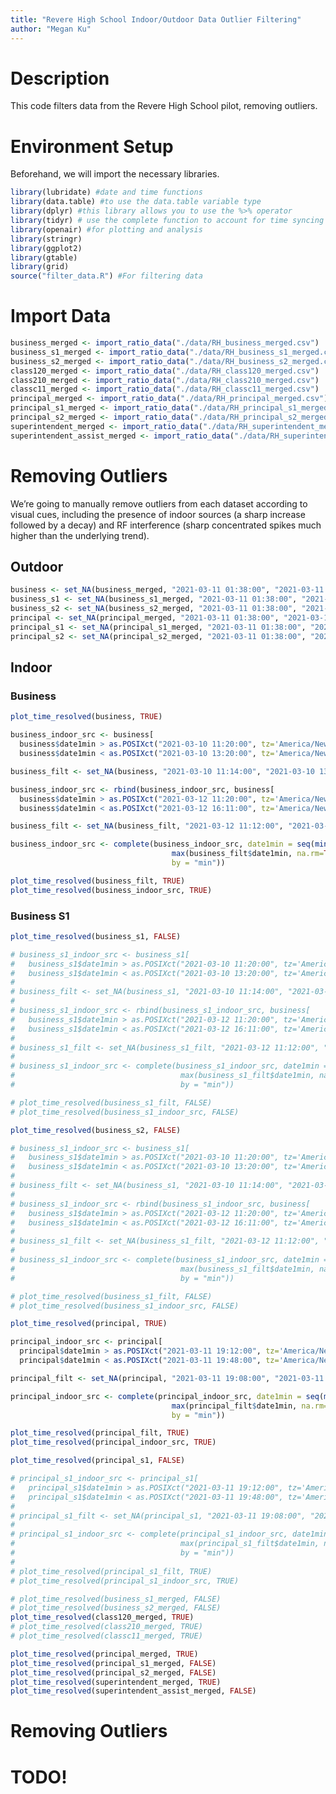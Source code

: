 ---
title: "Revere High School Indoor/Outdoor Data Outlier Filtering"
author: "Megan Ku"
---
# Description

This code filters data from the Revere High School pilot, removing 
outliers.

# Environment Setup 

Beforehand, we will import the necessary libraries. 

```{r, warning= FALSE, error = FALSE}
library(lubridate) #date and time functions 
library(data.table) #to use the data.table variable type
library(dplyr) #this library allows you to use the %>% operator
library(tidyr) # use the complete function to account for time syncing
library(openair) #for plotting and analysis
library(stringr)
library(ggplot2)
library(gtable)
library(grid)
source("filter_data.R") #For filtering data
```

# Import Data

```{r}
business_merged <- import_ratio_data("./data/RH_business_merged.csv")
business_s1_merged <- import_ratio_data("./data/RH_business_s1_merged.csv")
business_s2_merged <- import_ratio_data("./data/RH_business_s2_merged.csv")
class120_merged <- import_ratio_data("./data/RH_class120_merged.csv")
class210_merged <- import_ratio_data("./data/RH_class210_merged.csv")
classc11_merged <- import_ratio_data("./data/RH_classc11_merged.csv")
principal_merged <- import_ratio_data("./data/RH_principal_merged.csv")
principal_s1_merged <- import_ratio_data("./data/RH_principal_s1_merged.csv")
principal_s2_merged <- import_ratio_data("./data/RH_principal_s2_merged.csv")
superintendent_merged <- import_ratio_data("./data/RH_superintendent_merged.csv")
superintendent_assist_merged <- import_ratio_data("./data/RH_superintendent_assist_merged.csv")
```

# Removing Outliers

We're going to manually remove outliers from each dataset according to visual 
cues, including the presence of indoor sources (a sharp increase followed by a 
decay) and RF interference (sharp concentrated spikes much higher than the 
underlying trend).

## Outdoor

```{r}
business <- set_NA(business_merged, "2021-03-11 01:38:00", "2021-03-11 06:37:00")
business_s1 <- set_NA(business_s1_merged, "2021-03-11 01:38:00", "2021-03-11 06:37:00")
business_s2 <- set_NA(business_s2_merged, "2021-03-11 01:38:00", "2021-03-11 06:37:00")
principal <- set_NA(principal_merged, "2021-03-11 01:38:00", "2021-03-11 06:37:00")
principal_s1 <- set_NA(principal_s1_merged, "2021-03-11 01:38:00", "2021-03-11 06:37:00")
principal_s2 <- set_NA(principal_s2_merged, "2021-03-11 01:38:00", "2021-03-11 06:37:00")
```


## Indoor

### Business

```{r, fig.height=10}
plot_time_resolved(business, TRUE)

business_indoor_src <- business[
  business$date1min > as.POSIXct("2021-03-10 11:20:00", tz='America/New_York') &
  business$date1min < as.POSIXct("2021-03-10 13:20:00", tz='America/New_York'), ]

business_filt <- set_NA(business, "2021-03-10 11:14:00", "2021-03-10 13:20:00")

business_indoor_src <- rbind(business_indoor_src, business[
  business$date1min > as.POSIXct("2021-03-12 11:20:00", tz='America/New_York') &
  business$date1min < as.POSIXct("2021-03-12 16:11:00", tz='America/New_York'), ])

business_filt <- set_NA(business_filt, "2021-03-12 11:12:00", "2021-03-12 16:11:00")

business_indoor_src <- complete(business_indoor_src, date1min = seq(min(business_filt$date1min, na.rm=TRUE), 
                                    max(business_filt$date1min, na.rm=TRUE), 
                                    by = "min"))

plot_time_resolved(business_filt, TRUE)
plot_time_resolved(business_indoor_src, TRUE)
```
### Business S1

```{r, fig.height=10}
plot_time_resolved(business_s1, FALSE)

# business_s1_indoor_src <- business_s1[
#   business_s1$date1min > as.POSIXct("2021-03-10 11:20:00", tz='America/New_York') &
#   business_s1$date1min < as.POSIXct("2021-03-10 13:20:00", tz='America/New_York'), ]
# 
# business_filt <- set_NA(business_s1, "2021-03-10 11:14:00", "2021-03-10 13:20:00")
# 
# business_s1_indoor_src <- rbind(business_s1_indoor_src, business[
#   business_s1$date1min > as.POSIXct("2021-03-12 11:20:00", tz='America/New_York') &
#   business_s1$date1min < as.POSIXct("2021-03-12 16:11:00", tz='America/New_York'), ])
# 
# business_s1_filt <- set_NA(business_s1_filt, "2021-03-12 11:12:00", "2021-03-12 16:11:00")
# 
# business_s1_indoor_src <- complete(business_s1_indoor_src, date1min = seq(min(business_s1_filt$date1min, na.rm=TRUE), 
#                                     max(business_s1_filt$date1min, na.rm=TRUE), 
#                                     by = "min"))

# plot_time_resolved(business_s1_filt, FALSE)
# plot_time_resolved(business_s1_indoor_src, FALSE)
```

```{r, fig.height=10}
plot_time_resolved(business_s2, FALSE)

# business_s1_indoor_src <- business_s1[
#   business_s1$date1min > as.POSIXct("2021-03-10 11:20:00", tz='America/New_York') &
#   business_s1$date1min < as.POSIXct("2021-03-10 13:20:00", tz='America/New_York'), ]
# 
# business_filt <- set_NA(business_s1, "2021-03-10 11:14:00", "2021-03-10 13:20:00")
# 
# business_s1_indoor_src <- rbind(business_s1_indoor_src, business[
#   business_s1$date1min > as.POSIXct("2021-03-12 11:20:00", tz='America/New_York') &
#   business_s1$date1min < as.POSIXct("2021-03-12 16:11:00", tz='America/New_York'), ])
# 
# business_s1_filt <- set_NA(business_s1_filt, "2021-03-12 11:12:00", "2021-03-12 16:11:00")
# 
# business_s1_indoor_src <- complete(business_s1_indoor_src, date1min = seq(min(business_s1_filt$date1min, na.rm=TRUE), 
#                                     max(business_s1_filt$date1min, na.rm=TRUE), 
#                                     by = "min"))

# plot_time_resolved(business_s1_filt, FALSE)
# plot_time_resolved(business_s1_indoor_src, FALSE)
```
```{r, fig.height=10}
plot_time_resolved(principal, TRUE)

principal_indoor_src <- principal[
  principal$date1min > as.POSIXct("2021-03-11 19:12:00", tz='America/New_York') &
  principal$date1min < as.POSIXct("2021-03-11 19:48:00", tz='America/New_York'), ]

principal_filt <- set_NA(principal, "2021-03-11 19:08:00", "2021-03-11 19:48:00")

principal_indoor_src <- complete(principal_indoor_src, date1min = seq(min(principal_filt$date1min, na.rm=TRUE),
                                    max(principal_filt$date1min, na.rm=TRUE),
                                    by = "min"))

plot_time_resolved(principal_filt, TRUE)
plot_time_resolved(principal_indoor_src, TRUE)
```

```{r, fig.height=10}
plot_time_resolved(principal_s1, FALSE)

# principal_s1_indoor_src <- principal_s1[
#   principal_s1$date1min > as.POSIXct("2021-03-11 19:12:00", tz='America/New_York') &
#   principal_s1$date1min < as.POSIXct("2021-03-11 19:48:00", tz='America/New_York'), ]
# 
# principal_s1_filt <- set_NA(principal_s1, "2021-03-11 19:08:00", "2021-03-11 19:48:00")
# 
# principal_s1_indoor_src <- complete(principal_s1_indoor_src, date1min = seq(min(principal_s1_filt$date1min, na.rm=TRUE),
#                                     max(principal_s1_filt$date1min, na.rm=TRUE),
#                                     by = "min"))
# 
# plot_time_resolved(principal_s1_filt, TRUE)
# plot_time_resolved(principal_s1_indoor_src, TRUE)
```



```{r, fig.height=10}
# plot_time_resolved(business_s1_merged, FALSE)
# plot_time_resolved(business_s2_merged, FALSE)
plot_time_resolved(class120_merged, TRUE)
# plot_time_resolved(class210_merged, TRUE)
# plot_time_resolved(classc11_merged, TRUE)
```
```{r, fig.height=10}
plot_time_resolved(principal_merged, TRUE)
plot_time_resolved(principal_s1_merged, FALSE)
plot_time_resolved(principal_s2_merged, FALSE)
plot_time_resolved(superintendent_merged, TRUE)
plot_time_resolved(superintendent_assist_merged, FALSE)
```



# Removing Outliers

# TODO!

